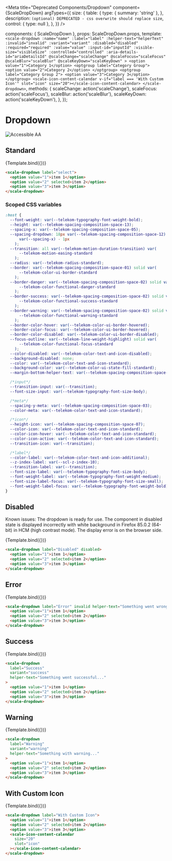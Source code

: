 
<Meta
  title="Deprecated Components/Dropdown"
  component={ScaleDropDown}
  argTypes={{
    size: {
      table: {
        type: { summary: 'string' },
      },
      description: `(optional) DEPRECATED - css overwrite should replace size`,
      control: { type: null },
    },
  }}
/>

  components: { ScaleDropDown },
  props: ScaleDropDown.props,
  template: `
    <scale-dropdown
      :name="name"
      :label="label"
      :helper-text="helperText"
      :invalid="invalid"
      :variant="variant"
      :disabled="disabled"
      :required="required"
      :value="value"
      :input-id="inputId"
      :visible-size="visibleSize"
      :controlled="controlled"
      :aria-details-id="ariaDetailsId"
      @scaleChange="scaleChange"
      @scaleFocus="scaleFocus"
      @scaleBlur="scaleBlur"
      @scaleKeyDown="scaleKeyDown"
    >
      <option value="1">Category 1</option>
      <optgroup label="Category Group">
        <option value="2">Category 2</option>
      </optgroup>
      <optgroup label="Category Group 2">
        <option value="3">Category 3</option>
      </optgroup>
      <scale-icon-content-calendar v-if="label === 'With Custom Icon'" slot="icon" size="20"></scale-icon-content-calendar>
    </scale-dropdown>
  `,
  methods: {
    scaleChange: action('scaleChange'),
    scaleFocus: action('scaleFocus'),
    scaleBlur: action('scaleBlur'),
    scaleKeyDown: action('scaleKeyDown'),
  },
});

<div
  style={{
    display: 'inline-flex',
    alignItems: 'center',
    justifyContent: 'space-between',
    width: '100%',
  }}
>
  <h1>Dropdown</h1>
  <img src="assets/aa.png" alt="Accessible AA" />
</div>

## Standard

<Canvas withSource="none">
  <Story
    name="Standard"
    args={{
      label: 'Select',
    }}
  >
    {Template.bind({})}
  </Story>
</Canvas>

<ArgsTable story="Standard" />

```html
<scale-dropdown label="select">
  <option value="1">item 1</option>
  <option value="2" selected>item 2</option>
  <option value="3">item 3</option>
</scale-dropdown>
```

### Scoped CSS variables

```css
:host {
  --font-weight: var(--telekom-typography-font-weight-bold);
  --height: var(--telekom-spacing-composition-space-13);
  --spacing-x: var(--telekom-spacing-composition-space-05);
  --spacing-dropdown: 18px var(--telekom-spacing-composition-space-12) 5px calc(
      var(--spacing-x) - 1px
    );
  --transition: all var(--telekom-motion-duration-transition) var(
      --telekom-motion-easing-standard
    );
  --radius: var(--telekom-radius-standard);
  --border: var(--telekom-spacing-composition-space-01) solid var(
      --telekom-color-ui-border-standard
    );
  --border-danger: var(--telekom-spacing-composition-space-02) solid var(
      --telekom-color-functional-danger-standard
    );
  --border-success: var(--telekom-spacing-composition-space-02) solid var(
      --telekom-color-functional-success-standard
    );
  --border-warning: var(--telekom-spacing-composition-space-02) solid var(
      --telekom-color-functional-warning-standard
    );
  --border-color-hover: var(--telekom-color-ui-border-hovered);
  --border-color-focus: var(--telekom-color-ui-border-hovered);
  --border-color-disabled: var(--telekom-color-ui-border-disabled);
  --focus-outline: var(--telekom-line-weight-highlight) solid var(
      --telekom-color-functional-focus-standard
    );
  --color-disabled: var(--telekom-color-text-and-icon-disabled);
  --background-disabled: none;
  --color: var(--telekom-color-text-and-icon-standard);
  --background-color: var(--telekom-color-ui-state-fill-standard);
  --margin-bottom-helper-text: var(--telekom-spacing-composition-space-03);

  /*input*/
  --transition-input: var(--transition);
  --font-size-input: var(--telekom-typography-font-size-body);

  /*meta*/
  --spacing-y-meta: var(--telekom-spacing-composition-space-03);
  --color-meta: var(--telekom-color-text-and-icon-standard);

  /*icon*/
  --height-icon: var(--telekom-spacing-composition-space-07);
  --color-icon: var(--telekom-color-text-and-icon-standard);
  --color-icon-hover: var(--telekom-color-text-and-icon-standard);
  --color-icon-active: var(--telekom-color-text-and-icon-standard);
  --transition-icon: var(--transition);

  /*label*/
  --color-label: var(--telekom-color-text-and-icon-additional);
  --z-index-label: var(--scl-z-index-10);
  --transition-label: var(--transition);
  --font-size-label: var(--telekom-typography-font-size-body);
  --font-weight-label: var(--telekom-typography-font-weight-medium);
  --font-size-label-focus: var(--telekom-typography-font-size-small);
  --font-weight-label-focus: var(--telekom-typography-font-weight-bold);
}
```

## Disabled

Known issues: The dropdown is ready for use. The component in disabled state is displayed incorrectly with white background in Firefox 85.0.2 (64-bit) in HCM (high contrast mode).
The display error is on the browser side.

<Canvas withSource="none">
  <Story
    name="Disabled"
    args={{
      label: 'Disabled',
      disabled: true,
    }}
  >
    {Template.bind({})}
  </Story>
</Canvas>

```html
<scale-dropdown label="Disabled" disabled>
  <option value="1">item 1</option>
  <option value="2" selected>item 2</option>
  <option value="3">item 3</option>
</scale-dropdown>
```

## Error

<Canvas withSource="none">
  <Story
    name="Error"
    args={{
      label: 'Error',
      invalid: true,
      helperText: 'Something went wrong...',
    }}
  >
    {Template.bind({})}
  </Story>
</Canvas>

```html
<scale-dropdown label="Error" invalid helper-text="Something went wrong...">
  <option value="1">item 1</option>
  <option value="2" selected>item 2</option>
  <option value="3">item 3</option>
</scale-dropdown>
```

## Success

<Canvas withSource="none">
  <Story
    name="Success"
    args={{
      label: 'Success',
      variant: 'success',
      helperText: 'Something went successful...',
    }}
  >
    {Template.bind({})}
  </Story>
</Canvas>

```html
<scale-dropdown
  label="Success"
  variant="success"
  helper-text="Something went successful..."
>
  <option value="1">item 1</option>
  <option value="2" selected>item 2</option>
  <option value="3">item 3</option>
</scale-dropdown>
```

## Warning

<Canvas withSource="none">
  <Story
    name="Warning"
    args={{
      label: 'Warning',
      variant: 'warning',
      helperText: 'Something with warning...',
    }}
  >
    {Template.bind({})}
  </Story>
</Canvas>

```html
<scale-dropdown
  label="Warning"
  variant="warning"
  helper-text="Something with warning..."
>
  <option value="1">item 1</option>
  <option value="2" selected>item 2</option>
  <option value="3">item 3</option>
</scale-dropdown>
```

## With Custom Icon

<Canvas withSource="none">
  <Story
    name="With Custom Icon"
    args={{
      label: 'With Custom Icon',
    }}
  >
    {Template.bind({})}
  </Story>
</Canvas>

```html
<scale-dropdown label="With Custom Icon">
  <option value="1">item 1</option>
  <option value="2" selected>item 2</option>
  <option value="3">item 3</option>
  <scale-icon-content-calendar
    size="20"
    slot="icon"
  ></scale-icon-content-calendar>
</scale-dropdown>
```
